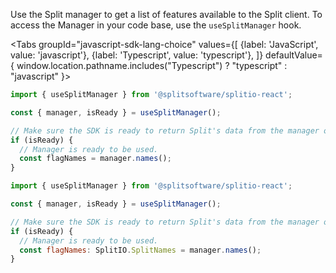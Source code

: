 
Use the Split manager to get a list of features available to the Split client. To access the Manager in your code base, use the `useSplitManager` hook.

<Tabs
  groupId="javascript-sdk-lang-choice"
  values={[
    {label: 'JavaScript', value: 'javascript'},
    {label: 'Typescript', value: 'typescript'},
  ]} defaultValue={ window.location.pathname.includes("Typescript") ? "typescript" : "javascript" }>
  <TabItem value="javascript">

```javascript
import { useSplitManager } from '@splitsoftware/splitio-react';

const { manager, isReady } = useSplitManager();

// Make sure the SDK is ready to return Split's data from the manager object
if (isReady) {
  // Manager is ready to be used.
  const flagNames = manager.names();
}
```

  </TabItem>
  <TabItem value="typescript">

```javascript
import { useSplitManager } from '@splitsoftware/splitio-react';

const { manager, isReady } = useSplitManager();

// Make sure the SDK is ready to return Split's data from the manager object
if (isReady) {
  // Manager is ready to be used.
  const flagNames: SplitIO.SplitNames = manager.names();
}
```

  </TabItem>
</Tabs>